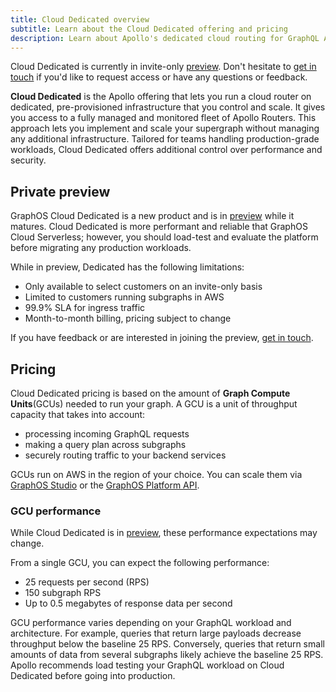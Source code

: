 ```yaml
---
title: Cloud Dedicated overview
subtitle: Learn about the Cloud Dedicated offering and pricing
description: Learn about Apollo's dedicated cloud routing for GraphQL APIs
---
```


<PreviewFeature>

Cloud Dedicated is currently in invite-only [preview](#private-preview). Don't hesitate to [get in touch](mailto:cloud@apollographql.com) if you'd like to request access or have any questions or feedback.

</PreviewFeature>

**Cloud Dedicated** is the Apollo offering that lets you run a cloud router on dedicated, pre-provisioned infrastructure that you control and scale. It gives you access to a fully managed and monitored fleet of Apollo Routers. This approach lets you implement and scale your supergraph without managing any additional infrastructure. Tailored for teams handling production-grade workloads, Cloud Dedicated offers additional control over performance and security.

## Private preview

GraphOS Cloud Dedicated is a new product and is in [preview](/resources/product-launch-stages/#preview) while it matures. Cloud Dedicated is more performant and reliable that GraphOS Cloud Serverless; however, you should load-test and evaluate the platform before migrating any production workloads.

While in preview, Dedicated has the following limitations:

- Only available to select customers on an invite-only basis
- Limited to customers running subgraphs in AWS
- 99.9% SLA for ingress traffic
- Month-to-month billing, pricing subject to change

If you have feedback or are interested in joining the preview, [get in touch](mailto:cloud@apollographql.com).

## Pricing

Cloud Dedicated pricing is based on the amount of **Graph Compute Units**(GCUs) needed to run your graph. A GCU is a unit of throughput capacity that takes into account:

- processing incoming GraphQL requests
- making a query plan across subgraphs
- securely routing traffic to your backend services

GCUs run on AWS in the region of your choice. You can scale them via [GraphOS Studio](https://studio.apollographql.com?referrer=docs-content) or the [GraphOS Platform API](/graphos/platform-api/).

### GCU performance

<Note>

While Cloud Dedicated is in [preview](#private-preview), these performance expectations may change.

</Note>

From a single GCU, you can expect the following performance:

- 25 requests per second (RPS)
- 150 subgraph RPS
- Up to 0.5 megabytes of response data per second

GCU performance varies depending on your GraphQL workload and architecture. For example, queries that return large payloads decrease throughput below the baseline 25 RPS. Conversely, queries that return small amounts of data from several subgraphs likely achieve the baseline 25 RPS. Apollo recommends load testing your GraphQL workload on Cloud Dedicated before going into production.

